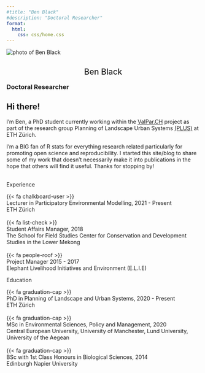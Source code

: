 ```yaml
---
#title: "Ben Black"
#description: "Doctoral Researcher"
format:
  html:
    css: css/home.css
---
```


<!--# Note: Fontawesome and Schotastics quarto extensions required for icons. -->

<link rel="stylesheet" href="css/academicons.min.css"/>

<section>

<div class="img-bio">
<img src="media/landing_portrait.jpg" alt="photo of Ben Black" class="author-photo"/>

<h2 style="font-weight:500!important;text-align:center!important; text-decoration:none;">Ben Black</h2>

<h3 style="margin:0!important;padding:0!important;text-decoration:none;">Doctoral Researcher</h3>

  <div class="social">
  <a href="https://www.linkedin.com/in/ben-black-9889a1150/" class="fa fa-brands fa-linkedin fa-2x"></a>
  <a href="https://github.com/blenback"  class="fa fa-brands fa-github fa-2x"></a> <a href= "mailto:bblack@ethz.ch" class="fa fa-solid fa-envelope fa-2x"></a>
  <a href="https://www.researchgate.net/profile/Benjamin-Black-5"  class="fa fa-brands fa-researchgate fa-2x"></a>
  <a href="https://orcid.org/my-orcid?orcid=0000-0002-8113-2114"  class="fa fa-brands fa-orcid fa-2x"></a>
  <a href="https://twitter.com/Blen_Back"  class="fa fa-brands fa-twitter fa-2x"></a>
  <a href="https://scholar.google.com/citations?hl=en&user=h00y-m4AAAAJ" class="ai ai-google-scholar ai-2x"></a>
  </div>
</div>

<div class="bio">
<h1>Hi there!</h1>

I'm Ben, a PhD student currently working within the [ValPar.CH](https://valpar.ch/index_de.php) project as part of the research group Planning of Landscape Urban Systems [(PLUS)](https://plus.ethz.ch/) at ETH Zürich.

I'm a BIG fan of R stats for everything research related particularly for promoting open science and reproducibility. I started this site/blog to share some of my work that doesn't necessarily make it into publications in the hope that others will find it useful. Thanks for stopping by!
<br>
<br>
<div class="activities">
  <div class="interests">
  <span class="activity">Experience</span>

  <div class="education-element">
  <div class="icon">{{< fa chalkboard-user >}}</div>
  <div class="degree">Lecturer in Participatory Environmental Modelling, 2021 - Present</div>
  <div class="school"> ETH Zürich</div>
  </div>
  <br>
  <div class="education-element">
  <div class="icon">{{< fa list-check >}}</div>
  <div class="degree">  Student Affairs Manager, 2018 </div>
  <div class="school"> The School for Field Studies Center for Conservation and Development Studies in the Lower Mekong</div>
  </div>
  <br>
  <div class="education-element">
  <div class="icon">{{< fa people-roof >}}</div>
  <div class="degree">Project Manager 2015 - 2017</div>
  <div class="school"> Elephant Livelihood Initiatives and Environment (E.L.I.E)</div>
  </div>

  </div>

<div class="education">
  <span class="activity">Education</span>
  
<div class="education-element">
<div class="icon">{{< fa graduation-cap >}}</div>
<div class="degree">PhD in Planning of Landscape and Urban Systems, 2020 - Present</div>
<div class="school"> ETH Zürich</div>
</div>
<br>
<div class="education-element">
<div class="icon">{{< fa graduation-cap >}}</div>
<div class="degree">MSc in Environmental Sciences, Policy and Management, 2020</div>
<div class="school">Central European University, University of Manchester, Lund University, University of the Aegean</div>
</div>
<br>
<div class="education-element">
<div class="icon">{{< fa graduation-cap >}}</div>
<div class="degree">BSc with 1st Class Honours in Biological Sciences, 2014</div>
<div class="school">Edinburgh Napier University</div>
</div>
</div>

</div>
</div>


</section>

